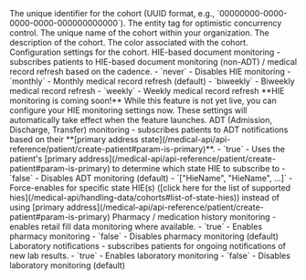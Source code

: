 <ResponseField name="id" type="string" required>
  The unique identifier for the cohort (UUID format, e.g., `00000000-0000-0000-0000-000000000000`).
</ResponseField>

<ResponseField name="eTag" type="string" required>
  The entity tag for optimistic concurrency control.
</ResponseField>

<ResponseField name="name" type="string" required>
  The unique name of the cohort within your organization.
</ResponseField>

<ResponseField name="description" type="string" required>
  The description of the cohort.
</ResponseField>

<ResponseField name="color" type="string" required>
  The color associated with the cohort.
</ResponseField>

<ResponseField name="settings" type="object" required>
  Configuration settings for the cohort.
  <Expandable title="Settings properties">
     <ResponseField name="monitoring" type="object" optional>
      <ResponseField name="hie" type="string" optional>
        HIE-based document monitoring - subscribes patients to HIE-based document monitoring (non-ADT) / medical record refresh based on the cadence.
        - `never` - Disables HIE monitoring
        - `monthly` - Monthly medical record refresh (default)
        - `biweekly` - Biweekly medical record refresh
        - `weekly` - Weekly medical record refresh
        <Warning>
          **HIE monitoring is coming soon!** While this feature is not yet live, you can configure your HIE monitoring settings now. These settings will automatically take effect when the feature launches.
        </Warning>
      </ResponseField>
      <ResponseField name="adt" type="boolean|array" optional>
        ADT (Admission, Discharge, Transfer) monitoring - subscribes patients to ADT notifications based on their **[primary address state](/medical-api/api-reference/patient/create-patient#param-is-primary)**.  
        - `true` - Uses the patient's [primary address](/medical-api/api-reference/patient/create-patient#param-is-primary) to determine which state HIE to subscribe to
        - `false` - Disables ADT monitoring (default)
        - `["HieName", "HieName", ...]` - Force-enables for specific state HIE(s) ([click here for the list of supported hies](/medical-api/handling-data/cohorts#list-of-state-hies)) instead of using [primary address](/medical-api/api-reference/patient/create-patient#param-is-primary)
      </ResponseField>
      <ResponseField name="pharmacy" type="boolean" optional>
        Pharmacy / medication history monitoring - enables retail fill data monitoring where available.  
        - `true` - Enables pharmacy monitoring
        - `false` - Disables pharmacy monitoring (default)
      </ResponseField>
      <ResponseField name="laboratory" type="boolean" optional>
        Laboratory notifications - subscribes patients for ongoing notifications of new lab results.  
        - `true` - Enables laboratory monitoring
        - `false` - Disables laboratory monitoring (default)
      </ResponseField>
    </ResponseField>
  </Expandable>
</ResponseField>
